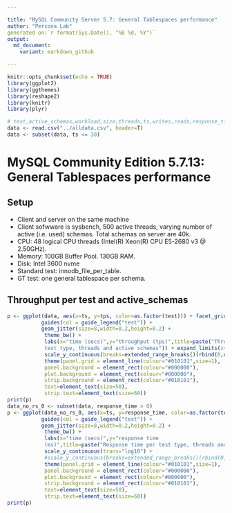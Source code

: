 ```yaml
---

title: "MySQL Community Server 5.7: General Tablespaces performance"
author: "Percona Lab"
generated on:`r format(Sys.Date(), "%B %d, %Y")`
output:
  md_document:
    variant: markdown_github

---
```


```r
knitr::opts_chunk$set(echo = TRUE)
library(ggplot2)
library(ggthemes)
library(reshape2)
library(knitr)
library(plyr)

# test,active_schemas,workload,size,threads,ts,writes,reads,response_time,tps,user_provided_threads
data <- read.csv("../alldata.csv", header=T)
data <- subset(data, ts <= 30)

```
# MySQL Community Edition 5.7.13: General Tablespaces performance 

## Setup

* Client and server on the same machine 
* Client sofwware is sysbench, 500 active threads, varying number of
active (i.e. used) schemas. Total schemas on server are 40k. 
* CPU: 48 logical CPU threads (Intel(R) Xeon(R) CPU E5-2680 v3 @ 2.50GHz). 
* Memory: 100GB Buffer Pool. 130GB RAM.  
* Disk: Intel 3600 nvme
* Standard test: innodb_file_per_table. 
* GT test: one general tablespace per schema. 

## Throughput per test and active_schemas 

```r

p <- ggplot(data, aes(x=ts, y=tps, color=as.factor(test))) + facet_grid(threads ~ active_schemas, labeller=label_value) +
           guides(col = guide_legend("test")) + 
           geom_jitter(size=8,width=0.2,height=0.2) +
            theme_bw() +
            labs(x="time (secs)",y="throughput (tps)",title=paste("Throughput per
            test type, threads and active schemas")) + expand_limits(x=0,y=0) +
            scale_y_continuous(breaks=extended_range_breaks()(rbind(0,data$tps))) +
            theme(panel.grid = element_line(colour="#010101",size=1),
            panel.background = element_rect(colour="#000000"),
            plot.background = element_rect(colour="#000000"),
            strip.background = element_rect(colour="#010101"),
            text=element_text(size=50),
            strip.text=element_text(size=60))    
print(p)
data_no_rs_0 <- subset(data, response_time > 0)
p <- ggplot(data_no_rs_0, aes(x=ts, y=response_time, color=as.factor(test))) + facet_grid(threads ~ active_schemas, labeller=label_value) +
           guides(col = guide_legend("test")) + 
           geom_jitter(size=8,width=0.2,height=0.2) +
            theme_bw() +
            labs(x="time (secs)",y="response time
			(ms)",title=paste("Response time per test type, threads and active schemas")) + expand_limits(x=0,y=0) +
            scale_y_continuous(trans="log10") +
            #scale_y_continuous(breaks=extended_range_breaks()(rbind(0,data_no_rs_0$response_time)),trans="log10") +
            theme(panel.grid = element_line(colour="#010101",size=1),
            panel.background = element_rect(colour="#000000"),
            plot.background = element_rect(colour="#000000"),
            strip.background = element_rect(colour="#010101"),
            text=element_text(size=50),
            strip.text=element_text(size=60))    
print(p)

```
